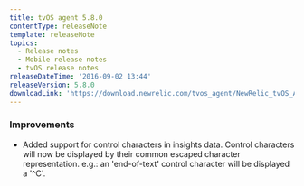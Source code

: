 ```yaml
---
title: tvOS agent 5.8.0
contentType: releaseNote
template: releaseNote
topics:
  - Release notes
  - Mobile release notes
  - tvOS release notes
releaseDateTime: '2016-09-02 13:44'
releaseVersion: 5.8.0
downloadLink: 'https://download.newrelic.com/tvos_agent/NewRelic_tvOS_Agent_5.8.0.zip'
---
```


### Improvements

* Added support for control characters in insights data. Control characters will now be displayed by their common escaped character representation. e.g.: an 'end-of-text' control character will be displayed a '^C'.
